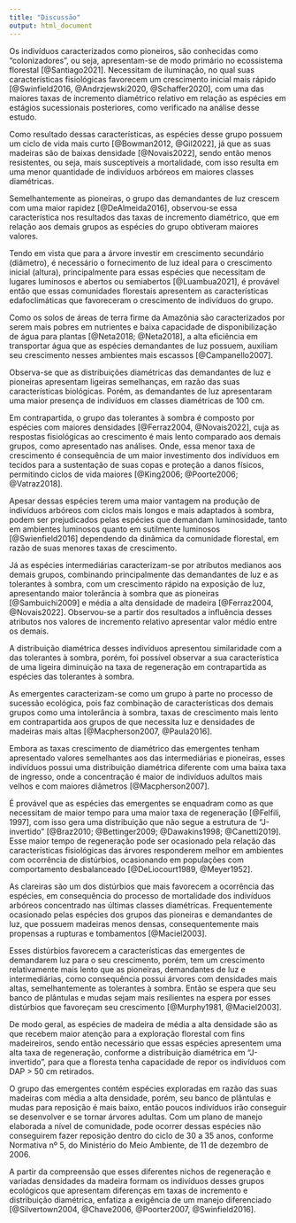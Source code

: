 ```yaml
---
title: "Discussão"
output: html_document
---
```


Os indivíduos caracterizados como pioneiros, são conhecidas como “colonizadores”, ou seja, apresentam-se de modo primário no ecossistema florestal [@Santiago2021]. Necessitam de iluminação, no qual suas características fisiológicas favorecem um crescimento inicial mais rápido [@Swinfield2016, @Andrzjewski2020, @Schaffer2020], com uma das maiores taxas de incremento diamétrico relativo em relação as espécies em estágios sucessionais posteriores, como verificado na análise desse estudo.

Como resultado dessas características, as espécies desse grupo possuem um ciclo de vida mais curto [@Bowman2012, @Gil2022], já que as suas madeiras são de baixas densidade [@Novais2022], sendo então menos resistentes, ou seja, mais susceptíveis a mortalidade, com isso resulta em uma menor quantidade de indivíduos arbóreos em maiores classes diamétricas. 

Semelhantemente as pioneiras, o grupo das demandantes de luz crescem com uma maior rapidez [@DeAlmeida2016], observou-se essa característica nos resultados das taxas de incremento diamétrico, que em relação aos demais grupos as espécies do grupo obtiveram maiores valores. 

Tendo em vista que para a árvore investir em crescimento secundário (diâmetro), é necessário o fornecimento de luz ideal para o crescimento inicial (altura), principalmente para essas espécies que necessitam de lugares luminosos e abertos ou semiabertos [@Luambua2021], é provável então que essas comunidades florestais apresentem as características edafoclimáticas que favoreceram o crescimento de indivíduos do grupo.

Como os solos de áreas de terra firme da Amazônia são caracterizados por serem mais pobres em nutrientes e baixa capacidade de disponibilização de água para plantas [@Neta2018; @Neta2018], a alta eficiência em transportar água que as espécies demandantes de luz possuem, auxiliam seu crescimento nesses ambientes mais escassos [@Campanello2007].

Observa-se que as distribuições diamétricas das demandantes de luz e pioneiras apresentam ligeiras semelhanças, em razão das suas características biológicas. Porém, as demandantes de luz apresentaram uma maior presença de indivíduos em classes diamétricas de 100 cm.  

Em contrapartida, o grupo das tolerantes à sombra é composto por espécies com maiores densidades [@Ferraz2004, @Novais2022], cuja as respostas fisiológicas ao crescimento é mais lento comparado aos demais grupos, como apresentado nas análises. Onde, essa menor taxa de crescimento é consequência de um maior investimento dos indivíduos em tecidos para a sustentação de suas copas e proteção a danos físicos, permitindo ciclos de vida maiores [@King2006; @Poorte2006; @Vatraz2018]. 

Apesar dessas espécies terem uma maior vantagem na produção de indivíduos arbóreos com ciclos mais longos e mais adaptados à sombra, podem ser prejudicados pelas espécies que demandam luminosidade, tanto em ambientes luminosos quanto em sutilmente luminosos [@Swienfield2016] dependendo da dinâmica da comunidade florestal, em razão de suas menores taxas de crescimento. 

Já as espécies intermediárias caracterizam-se por atributos medianos aos demais grupos, combinando principalmente das demandantes de luz e as tolerantes à sombra, com um crescimento rápido na exposição de luz, apresentando maior tolerância à sombra que as pioneiras [@Sambuichi2009] e média a alta densidade de madeira [@Ferraz2004, @Novais2022]. Observou-se a partir dos resultados a influência desses atributos nos valores de incremento relativo apresentar valor médio entre os demais. 

A distribuição diamétrica desses indivíduos apresentou similaridade com a das tolerantes à sombra, porém, foi possível observar a sua característica de uma ligeira diminuição na taxa de regeneração em contrapartida as espécies das tolerantes à sombra.

As emergentes caracterizam-se como um grupo à parte no processo de sucessão ecológica, pois faz combinação de características dos demais grupos como uma intolerância à sombra, taxas de crescimento mais lento em contrapartida aos grupos de que necessita luz e densidades de madeiras mais altas [@Macpherson2007, @Paula2016].   

Embora as taxas crescimento de diamétrico das emergentes tenham apresentado valores semelhantes aos das intermediárias e pioneiras, esses indivíduos possui uma distribuição diamétrica diferente com uma baixa taxa de ingresso, onde a concentração é maior de indivíduos adultos mais velhos e com maiores diâmetros [@Macpherson2007].

É provável que as espécies das emergentes se enquadram como as que necessitam de maior tempo para uma maior taxa de regeneração [@Felfili, 1997], com isso gera uma distribuição que não segue a estrutura de “J-invertido” [@Braz2010; @Bettinger2009; @Dawakins1998; @Canetti2019].
Esse maior tempo de regeneração pode ser ocasionado pela relação das características fisiológicas das árvores responderem melhor em ambientes com ocorrência de distúrbios, ocasionando em populações com comportamento desbalanceado [@DeLiocourt1989, @Meyer1952].

As clareiras são um dos distúrbios que mais favorecem a ocorrência das espécies, em consequência do processo de mortalidade dos indivíduos arbóreos concentrado nas últimas classes diamétricas. Frequentemente ocasionado pelas espécies dos grupos das pioneiras e demandantes de luz, que possuem madeiras menos densas, consequentemente mais propensas a rupturas e tombamentos [@Maciel2003]. 

Esses distúrbios favorecem a características das emergentes de demandarem luz para o seu crescimento, porém, tem um crescimento relativamente mais lento que as pioneiras, demandantes de luz e intermediárias, como consequência possui árvores com densidades mais altas, semelhantemente as tolerantes à sombra.  Então se espera que seu banco de plântulas e mudas sejam mais resilientes na espera por esses distúrbios que favoreçam seu crescimento [@Murphy1981, @Maciel2003].

De modo geral, as espécies de madeira de média a alta densidade são as que recebem maior atenção para a exploração florestal com fins madeireiros, sendo então necessário que essas espécies apresentem uma alta taxa de regeneração, conforme a distribuição diamétrica em “J-invertido”, para que a floresta tenha capacidade de repor os indivíduos com DAP > 50 cm retirados. 

O grupo das emergentes contém espécies exploradas em razão das suas madeiras com média a alta densidade, porém, seu banco de plântulas e mudas para reposição é mais baixo, então poucos indivíduos irão conseguir se desenvolver e se tornar árvores adultas. Com um plano de manejo elaborada a nível de comunidade, pode ocorrer dessas espécies não conseguirem fazer reposição dentro do ciclo de 30 a 35 anos, conforme Normativa nº 5, do Ministério do Meio Ambiente, de 11 de dezembro de 2006.

A partir da compreensão que esses diferentes nichos de regeneração e variadas densidades da madeira formam os indivíduos desses grupos ecológicos que apresentam diferenças em taxas de incremento e distribuição diamétrica, enfatiza a exigência de um manejo diferenciado [@Silvertown2004, @Chave2006, @Poorter2007, @Swinfield2016].

